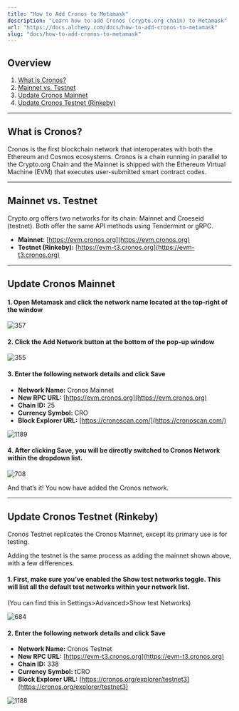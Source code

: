 ```yaml
---
title: "How to Add Cronos to Metamask"
description: "Learn how to add Cronos (crypto.org chain) to Metamask"
url: "https://docs.alchemy.com/docs/how-to-add-cronos-to-metamask"
slug: "docs/how-to-add-cronos-to-metamask"
---
```



## Overview

1. ​[What is Cronos?](#what-is-near)​​
2. ​[Mainnet vs. Testnet​](#mainnet-vs.-testnet-fuji)
3. [​Update Cronos Mainnet](#update-aurora-mainnet)
4. [​Update Cronos Testnet (Rinkeby)​](#update-aurora-testnet)

***

## What is Cronos?

Cronos is the first blockchain network that interoperates with both the Ethereum and Cosmos ecosystems. Cronos is a chain running in parallel to the Crypto.org Chain and the Mainnet is shipped with the Ethereum Virtual Machine (EVM) that executes user-submitted smart contract codes.

***

## Mainnet vs. Testnet

Crypto.org offers two networks for its chain: Mainnet and Croeseid (testnet). Both offer the same API methods using Tendermint or gRPC.

* **Mainnet**: [https://evm.cronos.org](https://evm.cronos.org)
* **Testnet (Rinkeby):** [https://evm-t3.cronos.org](https://evm-t3.cronos.org)

***

## Update Cronos Mainnet

#### 1. Open Metamask and click the network name located at the top-right of the window

![357](6e03c56-Untitled_31.png "Untitled (31).png")

#### 2. Click the Add Network button at the bottom of the pop-up window

![355](c1cb4ca-Group_24_1.png "Group 24 (1).png")

#### 3. Enter the following network details and click Save

* **Network Name:** Cronos Mainnet
* **New RPC URL:** [https://evm.cronos.org](https://evm.cronos.org)
* **Chain ID:** 25
* **Currency Symbol:** CRO
* **Block Explorer URL:** [https://cronoscan.com/](https://cronoscan.com/)

![1189](3be7a27-Group_27.png "Group 27.png")

#### 4. After clicking Save, you will be directly switched to Cronos Network within the dropdown list.

![708](0135c11-Screen_Shot_2022-04-15_at_12.25.07_PM.png "Screen Shot 2022-04-15 at 12.25.07 PM.png")

And that’s it! You now have added the Cronos network.

***

## Update Cronos Testnet (Rinkeby)

Cronos Testnet replicates the Cronos Mainnet, except its primary use is for testing.

Adding the testnet is the same process as adding the mainnet shown above, with a few differences.

#### 1. First, make sure you’ve enabled the Show test networks toggle. This will list all the default test networks within your network list.

(You can find this in Settings>Advanced>Show test Networks)

![684](5fd2da7-Untitled_32.png "Untitled (32).png")

#### 2. Enter the following network details and click Save

* **Network Name:** Cronos Testnet
* **New RPC URL:** [https://evm-t3.cronos.org](https://evm-t3.cronos.org)
* **Chain ID:** 338
* **Currency Symbol:** tCRO
* **Block Explorer URL:** [https://cronos.org/explorer/testnet3](https://cronos.org/explorer/testnet3)

![1188](b5f2e43-Group_29_1.png "Group 29 (1).png")
